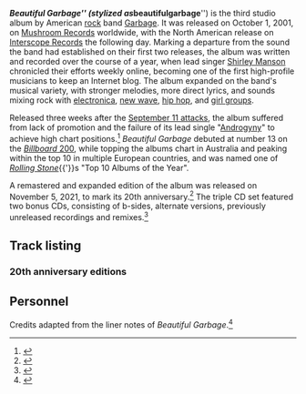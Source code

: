 {{good article}}
{{Use mdy dates|date=January 2016}}
{{Infobox album
| name       = Beautiful Garbage
| type       = studio
| artist     = [[Garbage (band)|Garbage]]
| cover      = Garbage - Beautiful Garbage.png
| released   = {{Start date|2001|10|01}}
| recorded   = April 2000 – May 2001
| studio     = [[Smart Studios|Smart]] ([[Madison, Wisconsin]])
| genre      =
* [[Alternative rock]]
* [[electronica]]
* [[trip hop]]<ref name="Allmusic">{{cite web |last=Erlewine |first=Stephen Thomas |author-link=Stephen Thomas Erlewine |url=https://www.allmusic.com/album/beautiful-garbage-mw0000014547 |title=Beautiful Garbage – Garbage |website=[[AllMusic]] |access-date=October 22, 2014}}</ref>
| length     = {{duration|m=53|s=01}}
| label      = [[A&E Records#Mushroom Records UK|Mushroom]]
* [[Interscope Records|Interscope]] (North America)
| producer   = Garbage
| prev_title = [[Version 2.0]]
| prev_year  = 1998
| next_title = [[Special Collection (Garbage EP)|Special Collection]]
| next_year  = 2002
| misc       = {{Singles
 | name        = Beautiful Garbage
 | type        = studio
 | single1     = [[Androgyny (song)|Androgyny]]
 | single1date = September 24, 2001
 | single2     = [[Cherry Lips]]
 | single2date = January 21, 2002
 | single3     = [[Breaking Up the Girl]]
 | single3date = April 8, 2002
 | single4     = [[Shut Your Mouth (song)|Shut Your Mouth]]
 | single4date = September 23, 2002
}}
}}

'''''Beautiful Garbage''''' (stylized as '''''beautifulgarbage''''') is the third studio album by American [[Rock music|rock]] band [[Garbage (band)|Garbage]]. It was released on October 1, 2001, on [[Mushroom Records]] worldwide, with the North American release on [[Interscope Records]] the following day. Marking a departure from the sound the band had established on their first two releases, the album was written and recorded over the course of a year, when lead singer [[Shirley Manson]] chronicled their efforts weekly online, becoming one of the first high-profile musicians to keep an Internet blog. The album expanded on the band's musical variety, with stronger melodies, more direct lyrics, and sounds mixing rock with [[electronica]], [[New wave music|new wave]], [[Hip hop music|hip hop]], and [[girl group]]s.

Released three weeks after the [[September 11 attacks]], the album suffered from lack of promotion and the failure of its lead single "[[Androgyny (song)|Androgyny]]" to achieve high chart positions.<ref>{{cite AV media |title=[[Absolute Garbage|Thanks for Your Uhh, Support]] documentary |type=DVD |others=[[Garbage (band)|Garbage]] |publisher=[[Warner Bros. Records]] |date=2007 |id=5144 22958 9}}</ref> ''Beautiful Garbage'' debuted at number 13 on the [[Billboard 200|''Billboard'' 200]], while topping the albums chart in Australia and peaking within the top 10 in multiple European countries, and was named one of ''[[Rolling Stone]]''{{'}}s "Top 10 Albums of the Year".

A remastered and expanded edition of the album was released on November 5, 2021, to mark its 20th anniversary.<ref>{{cite web|url= https://www.sundaypost.com/fp/manson-garbage/|title=Garbage frontwoman hits out at the streaming giants making money at musicians' expense and why being on the road is costing the earth|author=English, Paul|work=[[The Sunday Post]]|date=October 18, 2021|access-date=November 2, 2021}}</ref> The triple CD set featured two bonus CDs, consisting of b-sides, alternate versions, previously unreleased recordings and remixes.<ref>{{cite web |url=https://www.nme.com/news/music/garbage-announce-20th-anniversary-reissue-of-beautiful-garbage-3021385|title=Garbage announce 20th anniversary reissue of 'Beautiful Garbage'|last=Skinner|first=Tom|work=[[NME]]|date=August 17, 2021|access-date=August 19, 2021}}</ref>

==Track listing==
{{Track listing
| all_writing = [[Garbage (band)|Garbage]], except where noted
|headline=''Beautiful Garbage'' track listing
| title1 = [[Shut Your Mouth (song)|Shut Your Mouth]]
| length1 = 3:25

| title2 = [[Androgyny (song)|Androgyny]]
| length2 = 3:09

| title3 = Can't Cry These Tears
| length3 = 4:16

| title4 = Til the Day I Die
| length4 = 3:28

| title5 = Cup of Coffee
| length5 = 4:31

| title6 = Silence Is Golden
| length6 = 3:49

| title7 = [[Cherry Lips|Cherry Lips (Go Baby Go!)]]
| length7 = 3:12

| title8 = [[Breaking Up the Girl]]
| length8 = 3:33

| title9 = Drive You Home
| length9 = 3:58

| title10 = Parade
| length10 = 4:07

| title11 = Nobody Loves You
| length11 = 5:08

| title12 = Untouchable
| length12 = 4:03

| title13 = So Like a Rose
| length13 = 6:17
}}

{{Track listing
| headline = International [[enhanced CD]] bonus material

| title14 = Beautiful Garbage mixer
}}

{{Track listing
| headline = Japanese edition bonus tracks
| title14 = Begging Bone
| length14 = 4:50

| title15 = [[The World Is Not Enough (song)|The World Is Not Enough]]
| writer15 = {{hlist|[[David Arnold]]|[[Don Black (lyricist)|Don Black]]}}
| length15 = 3:56
}}

===20th anniversary editions===
{{Track listing
|headline=Deluxe bonus vinyl<ref>{{cite web|url=https://garbage.tmstor.es/product/84810|title=beautifulgarbage (2021 Remaster) (Deluxe 3LP)|publisher=Garbage Official Online Store|access-date=August 19, 2021}}</ref>
| title1 = [[Candy Says]]
| writer1 = [[Lou Reed]]
| length1 = 4:02
| title2 = Use Me
| length2 = 4:33
| title3 = Sex Never Goes Out of Fashion
| length3 = 3:53
| title4 = Begging Bone
| length4 = 4:46
| title5 = April 10th
| length5 = 4:24
| title6 = Happiness Pt. 2
| length6 = 5:56
| title7 = Confidence
| length7 = 3:08
| title8 = Enough Is Never Enough
| length8 = 4:07
| title9 = [[Wild Horses (Rolling Stones song)|Wild Horses]]
| note9 = Live
| writer9 = [[Jagger–Richards]]
| length9 = 4:52
| title10 = I'm Really Into Techno
| length10 = 1:19
}}
{{Track listing
|headline=Deluxe CD2: B-Sides and Alt Versions<ref name="DeluxeCD">{{cite web|url=https://garbage.tmstor.es/product/84810|title=beautifulgarbage (2021 Remaster) 3CD|publisher=Garbage Official Online Store|access-date=August 19, 2021}}</ref>
| title1 = Candy Says
| writer1 = Reed
| length1 = 4:02
| title2 = Use Me
| length2 = 4:33
| title3 = Sex Never Goes Out of Fashion
| length3 = 3:53
| title4 = Begging Bone
| length4 = 4:46
| title5 = April 10th
| length5 = 4:24
| title6 = Happiness Pt. 2
| length6 = 5:56
| title7 = Confidence
| length7 = 3:08
| title8 = Enough Is Never Enough
| length8 = 4:07
| title9 = Wild Horses
| note9 = Live
| writer9 = Jagger–Richards
| length9 = 4:52
| title10 = I'm Really Into Techno
| length10 = 1:19
| title11 = [[Pride (In the Name of Love)]]
| note11 = Live
| writer11 = [[U2]]
| length11 = 3:55
| title12 = Androgyny
| note12 = Rough Mix March 14, 2001
| length12 = 3:09
| title13 = Til the Day I Die
| note13 = Demo September 14, 1999
| length13 = 3:25
| title14 = Nobody Loves You
| note14 = Rough Mix March 14, 2001
| length14 = 5:19
| title15 = Breaking Up the Girl
| note15 = Acoustic
| length15 = 3:19
| title16 = Silence Is Golden
| note16 = Demo September 14, 1999
| length16 = 4:05
| title17 = Can't Cry These Tears
| note17 = Rough Mix March 14, 2001
| length17 = 4:13
| title18 = Shut Your Mouth
| note18 = Live
| length18 = 3:30
| title19 = Begging Bone
| note19 = Early Demo Mix
| length19 = 5:05
}}
{{Track listing
|headline=Deluxe CD3: Remixes<ref name="DeluxeCD"/>
| title1 = Shut Your Mouth
| note1 = [[Jagz Kooner]] Radio Mix
| length1 = 4:29
| title2 = Shut Your Mouth
| note2 = Jolly Music Scary Full Vocal Mix
| length2 = 5:19
| title3 = Shut Your Mouth
| note3 = Professor Reay Clubbed Dead Pig Mix
| length3 = 6:51
| title4 = Androgyny
| note4 = [[The Neptunes]] Remix
| length4 = 3:18
| title5 = Androgyny
| note5 = [[Felix da Housecat]] Thee Glitz Mix
| length5 = 6:07
| title6 = Androgyny
| note6 = The [[Architechs]] Mix
| length6 = 4:56
| title7 = Breaking Up the Girl
| note7 = [[Timo Maas]] Radio Mix
| length7 = 3:44
| title8 = Breaking Up the Girl
| note8 = [[Brothers in Rhythm]] Radio Edit
| length8 = 3:52
| title9 = Breaking Up the Girl
| note9 = The Scourge of the Earth Rodeo Rave Remix by [[Jimmy Cauty]]
| length9 = 4:38
| title10 = Breaking Up the Girl
| note10 = Black Dog Wounded by the Warbeast
| length10 = 4:48
| title11 = Cherry Lips (Go Baby Go!)
| note11 = Le Royale Mix
| length11 = 3:17
| title12 = Cherry Lips (Go Baby Go!)
| note12 = MaUVe's Dark Remix with Acapella Edit
| length12 = 3:01
| title13 = Cherry Lips (Go Baby Go!)
| note13 = DJEJ's Go Go Jam by [[Eli Janney (musician)|Eli Janney]]
| length13 = 6:09
| title14 = Cherry Lips (Go Baby Go!)
| note14 = [[Roger Sanchez]]'s Tha S-Man's Release Mix Radio Edit
| length14 = 3:38
| title15 = Cherry Lips (Go Baby Go!)
| note15 = [[Howie B]] Remix
| length15 = 8:39
| title16 = Parade
| note16 = End of Night Mix
| length16 = 4:12
}}
{{Track listing
|headline=Digital deluxe disc 4<ref>{{cite web|url=https://www.amazon.com/beautiful-garbage-Anniversary-Deluxe-Explicit/dp/B09C2WG97V/|title=beautiful garbage (20th Anniversary / Deluxe) [Explicit] by Garbage|work=[[Amazon Music]]|access-date=November 10, 2021}}</ref>
| title1 = Shut Your Mouth
| note1 = [[Jagz Kooner]] Full Vocal Mix
| length1 = 4:39
| title2 = Shut Your Mouth
| note2 = Jadell Remix
| length2 = 3:40
| title3 = Shut Your Mouth
| note3 = Professor Reay Clubbed Dead Pig Dub Mix
| length3 = 6:21
| title4 = Shut Your Mouth
| note4 = Cuban Boys Rascasse Edit Mix
| length4 = 3:19
| title5 = Shut Your Mouth
| note5 = Cuban Boys Rocksteady Electro Mix
| length5 = 3:01
| title6 = Shut Your Mouth
| note6 = Broadway Project Remix
| length6 = 3:15
| title7 = Androgyny
| note7 = Felix Da Housecat Thee Drum Drum Mix/2021 Remaster
| length7 = 4:35
| title8 = Androgyny
| note8 = The Architects Dub/2021 Remaster
| length8 = 5:02
| title9 = Cherry Lips (Go Baby Go!)
| note9 = MaUVe's Dark Remix with Acapella/2021 Remaster
| length9 = 7:47
| title10 = Cherry Lips (Go Baby Go!)
| note10 = Roger Sanchez's Tha S-Man's Release (Bomb) Mix/2021 Remaster
| length10 = 6:49
| title11 = Cherry Lips (Go Baby Go!)
| note11 = Roger Sanchez's Tha S-Man's Release Dub/2021 Remaster
| length11 = 6:49
| title12 = Breaking Up the Girl
| note12 = Timo Maas Club Full Vox/2021 Remaster
| length12 = 6:43
| title13 = Breaking Up the Girl
| note13 = Brothers in Rhythm Therapy Mix/2021 Remaster
| length13 = 10:44
| title14 = Breaking Up the Girl
| note14 = Brothers in Rhythm Therapy Dub/2021 Remaster
| length14 = 8:03
| title15 = Breaking Up the Girl
| note15 = Black Dog Splitsville Mix/2021 Remaster
| length15 = 6:08
| title16 = Breaking Up the Girl
| note16 = Black Dog Ripped Out Fireplace Mix/2021 Remaster
| length16 = 5:08
}}

==Personnel==
Credits adapted from the liner notes of ''Beautiful Garbage''.<ref>{{cite AV media |title=Beautiful Garbage |type=liner notes |others=Garbage |publisher=[[Mushroom Records (UK)|Mushroom Records]] |date=2001 |id=MUSH95CD}}</ref>
